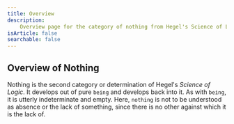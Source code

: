 ```yaml
---
title: Overview
description:
    Overview page for the category of nothing from Hegel's Science of Logic.
isArticle: false
searchable: false
---
```


## Overview of Nothing

Nothing is the second category or determination of Hegel's _Science of Logic_.
It develops out of pure `being` and develops back into it. As with `being`, it
is utterly indeterminate and empty. Here, `nothing` is not to be understood as
absence or the lack of something, since there is no other against which it is
the lack of.
